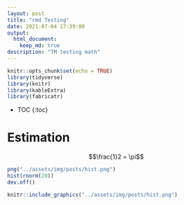 ```yaml
---
layout: post
title: "rmd Testing"
date: 2021-07-04 17:39:00
output: 
  html_document:
    keep_md: true
description: "TM testing math"
---
```


```r
knitr::opts_chunk$set(echo = TRUE)
library(tidyverse)
library(knitr)
library(kableExtra)
library(fabricatr)
```

<!-- Frequent Worries about RCTs: Questions and Answers -->
<!-- Author: Macartan Humphreys -->

* TOC
{:toc}

# Estimation


$$\frac{1}2 = \pi$$

```r
png("../assets/img/posts/hist.png")
hist(rnorm(20))
dev.off()
```

```r
knitr::include_graphics("../assets/img/posts/hist.png")

```
